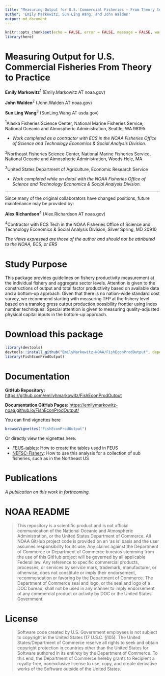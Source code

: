 ```yaml
---
title: "Measuring Output for U.S. Commercial Fisheries — From Theory to Practice"
author: 'Emily Markowitz, Sun Ling Wang, and John Walden'
output: md_document
---
```


```r
knitr::opts_chunk$set(echo = FALSE, error = FALSE, message = FALSE, warning = FALSE)
library(here)
```

<!-- README.md is generated from README.Rmd. Please edit that file -->

# Measuring Output for U.S. Commercial Fisheries From Theory to Practice

**Emily Markowitz**^1^ (Emily.Markowitz AT noaa.gov)

**John Walden**^2^ (John.Walden AT noaa.gov)

**Sun Ling Wang**^3^ (SunLing.Wang AT usda.gov)

^1^Alaska Fisheries Science Center, National Marine Fisheries Service, National Oceanic and Atmospheric Administration, Seattle, WA 98195

 - *Work completed as a contractor with ECS in the NOAA Fisheries Office of Science and Technology Economics & Social Analysis Division.* 
 
 
^2^Northeast Fisheries Science Center,  National Marine Fisheries Service, National Oceanic and Atmospheric Administration, Woods Hole, MA

^3^United States Department of Agriculture, Economic Research Service 

 - *Work completed while on detail with the NOAA Fisheries Office of Science and Technology Economics & Social Analysis Division.* 

------------

Since many of the original collaborators have changed positions, future maintenance may be provided by: 

**Alex Richardson**^4^ (Alex.Richardson AT noaa.gov)

^4^Contractor with ECS Tech in the NOAA Fisheries Office of Science and Technology Economics & Social Analysis Division, Silver Spring, MD 20910 

*The views expressed are those of the author and should not be attributed to the NOAA, ECS, or ERS*

# Study Purpose

This package provides guidelines on fishery productivity measurement at the individual fishery and aggregate sector levels. Attention is given to the constructions of output and total factor productivity based on available data and a bottom-up approach. Given that there is no nation-wide standard cost survey, we recommend starting with measuring TFP at the fishery level based on a translog gross output production possibility frontier using index number techniques. Special attention is given to measuring quality-adjusted physical capital inputs in the bottom-up approach. 


# Download this package

```r
library(devtools)
devtools::install_github("EmilyMarkowitz-NOAA/FishEconProdOutput", dependencies = TRUE, build_vignettes = T)
library(FishEconProdOutput)
```


# Documentation

**GitHub Repository:** [https://github.com/emilyhmarkowitz/FishEconProdOutput](https://github.com/EmilyMarkowitz-NOAA/FishEconProdOutput)  

**Documentation GitHub Pages:** [https://emilymarkowitz-noaa.github.io/FishEconProdOutput/](https://emilymarkowitz-noaa.github.io/FishEconProdOutput/)


You can find vignettes here

```r
browseVignettes("FishEconProdOutput")
```

Or directly view the vignettes here: 

 - [FEUS-tables](https://emilymarkowitz-noaa.github.io/FishEconProdOutput/articles/FEUS-tables.html): How to create the tables used in FEUS
 - [NEFSC-Fishery](https://emilymarkowitz-noaa.github.io/FishEconProdOutput/articles/NEFSC-Fishery.html): How to use this analysis for a collection of sub fisheries, such as in the Northeast US

# Publications

*A publication on this work in forthcoming.*

# NOAA README

>This repository is a scientific product and is not official communication of the National Oceanic and Atmospheric Administration, or the United States Department of Commerce. All NOAA GitHub project code is provided on an ‘as is’ basis and the user assumes responsibility for its use. Any claims against the Department of Commerce or Department of Commerce bureaus stemming from the use of this GitHub project will be governed by all applicable Federal law. Any reference to specific commercial products, processes, or services by service mark, trademark, manufacturer, or otherwise, does not constitute or imply their endorsement, recommendation or favoring by the Department of Commerce. The Department of Commerce seal and logo, or the seal and logo of a DOC bureau, shall not be used in any manner to imply endorsement of any commercial product or activity by DOC or the United States Government.


# License

>Software code created by U.S. Government employees is not subject to copyright in the United States (17 U.S.C. §105). The United States/Department of Commerce reserve all rights to seek and obtain copyright protection in countries other than the United States for Software authored in its entirety by the Department of Commerce. To this end, the Department of Commerce hereby grants to Recipient a royalty-free, nonexclusive license to use, copy, and create derivative works of the Software outside of the United States.


